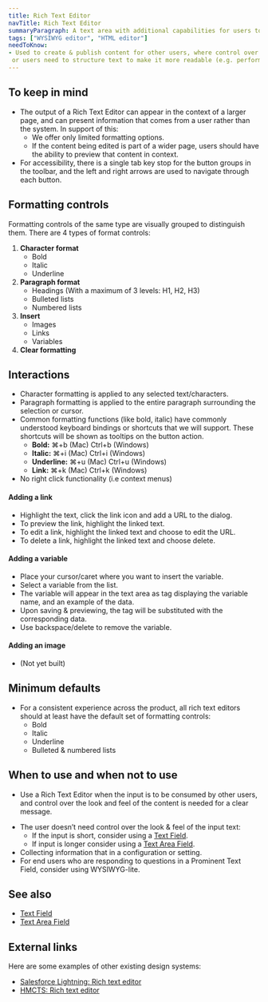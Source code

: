 ```yaml
---
title: Rich Text Editor
navTitle: Rich Text Editor
summaryParagraph: A text area with additional capabilities for users to format the input text. 
tags: ["WYSIWYG editor", "HTML editor"]
needToKnow: 
- Used to create & publish content for other users, where control over the look & feel of the content is important (e.g. survey communications)
 or users need to structure text to make it more readable (e.g. performance reviews & manager 1:1s).
---
```




## To keep in mind
- The output of a Rich Text Editor can appear in the context of a larger page, and can present information that comes from a user rather than the system. In support of this: 
    - We offer only limited formatting options. 
    - If the content being edited is part of a wider page, users should have the ability to preview that content in context. 
- For accessibility, there is a single tab key stop for the button groups in the toolbar, and the left and right arrows are used to navigate through each button.

## Formatting controls

Formatting controls of the same type are visually grouped to distinguish them. There are 4 types of format controls:

1. **Character format**
    - Bold
    - Italic
    - Underline
2. **Paragraph format** 
    - Headings (With a maximum of 3 levels: H1, H2, H3)
    - Bulleted lists
    - Numbered lists
3. **Insert**
    - Images
    - Links
    - Variables
4. **Clear formatting**

## Interactions
- Character formatting is applied to any selected text/characters.
- Paragraph formatting is applied to the entire paragraph surrounding the selection or cursor.  
- Common formatting functions (like bold, italic) have commonly understood keyboard bindings or shortcuts that we will support. These shortcuts will be shown as tooltips on the button action.
    - **Bold:** &#8984;+b (Mac) Ctrl+b (Windows)
    - **Italic:** &#8984;+i (Mac) Ctrl+i (Windows)
    - **Underline:** &#8984;+u (Mac) Ctrl+u (Windows)
    - **Link:** &#8984;+k (Mac) Ctrl+k (Windows)
- No right click functionality (i.e context menus)

#### Adding a link
- Highlight the text, click the link icon and add a URL to the dialog.
- To preview the link, highlight the linked text.
- To edit a link, highlight the linked text and choose to edit the URL. 
- To delete a link, highlight the linked text and choose delete.

#### Adding a variable
- Place your cursor/caret where you want to insert the variable.
- Select a variable from the list.
- The variable will appear in the text area as tag displaying the variable name, and an example of the data.
- Upon saving & previewing, the tag will be substituted with the corresponding data.
- Use backspace/delete to remove the variable.

#### Adding an image 
- (Not yet built)

## Minimum defaults
- For a consistent experience across the product, all rich text editors should at least have the default set of formatting controls: 
    - Bold
    - Italic
    - Underline
    - Bulleted & numbered lists

## When to use and when not to use

<WhenToUseAndWhenNotToUse>
<WhenToUse>

- Use a Rich Text Editor when the input is to be consumed by other users, and control over the look and feel of the content is needed for a clear message.

</WhenToUse>
<WhenNotToUse>

- The user doesn’t need control over the look & feel of the input text:
    - If the input is short, consider using a [Text Field](/components/text-field/).
    - If input is longer consider using a [Text Area Field](/components/text-area-field/).
- Collecting information that in a configuration or setting.
- For end users who are responding to questions in a Prominent Text Field, consider using WYSIWYG-lite.

</WhenNotToUse>
</WhenToUseAndWhenNotToUse>

## See also

- [Text Field](/components/text-field/)
- [Text Area Field](/components/text-area-field/)

## External links

Here are some examples of other existing design systems:
- [Salesforce Lightning: Rich text editor](https://www.lightningdesignsystem.com/components/rich-text-editor/)
- [HMCTS: Rich text editor](https://hmcts-design-system.herokuapp.com/components/rich-text-editor)
